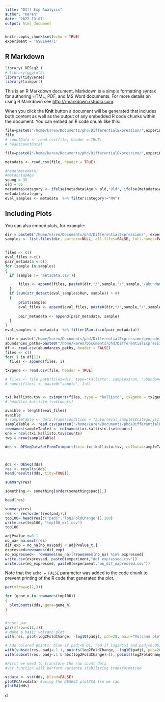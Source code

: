 ```yaml
---
title: "DIff Exp Analysis"
author: "Karen"
date: "2022-10-07"
output: html_document
---
```


```r
knitr::opts_chunk$set(echo = TRUE)
experiment = 'GSE164471'

```

## R Markdown

```r
library( DESeq2 )
# library(ggplot2)
library(tidyverse)
library(tximport)
```

This is an R Markdown document. Markdown is a simple formatting syntax for authoring HTML, PDF, and MS Word documents. For more details on using R Markdown see <http://rmarkdown.rstudio.com>.

When you click the **Knit** button a document will be generated that includes both content as well as the output of any embedded R code chunks within the document. You can embed an R code chunk like this:

```r

file=paste0("/home/karen/Documents/phd/DifferentialExpression/",experiment,"/All_samples.csv")
file
# countData <- read.csv(file, header = TRUE)
# head(countData)
```
```r
file=paste0("/home/karen/Documents/phd/DifferentialExpression/",experiment,"/metadata_filtered.csv")

metadata <- read.csv(file, header = TRUE)

#head(metadata)
#metadata$Age
young = 35
old = 65
metadata$category <- ifelse(metadata$Age > old,"Old", ifelse(metadata$Age < young, "Young", "MA"))
metadata$category
eval_samples <- metadata  %>% filter(category!="MA")

```
## Including Plots

You can also embed plots, for example:
```r
dir = paste0("/home/karen/Documents/phd/DifferentialExpression/", experiment)
samples <- list.files(dir, pattern=NULL, all.files=FALSE, full.names=FALSE)[-1]
 

files <- c()
eval_files <-c()
pair_metadata <-c()
for (sample in samples)
{
  if (sample != 'metadata.csv'){

      files <- append(files, paste0(dir,"/",sample,"/",sample,"/abundance.tsv"))
  }
  if (sum(str_detect(eval_samples$Run, sample)) > 0) 
  {
      print(sample)
      eval_files <- append(eval_files, paste0(dir,"/",sample,"/",sample,"/abundance.tsv"))
      
      pair_metadata <- append(pair_metadata, sample)
  }
}
eval_samples <- metadata  %>% filter(Run.isin(pair_metadata))


```

```r

file = paste("/home/karen/Documents/phd/DifferentialExpression/gencode.v28.annotation.tx2gene.csv")
abundances_paths=paste0("/home/karen/Documents/phd/DifferentialExpression/",experiment,"/abundances.csv")
df <- read.csv(abundances_paths, header = FALSE)
files <- c()
for( i in df[1]) 
  files <- append(files, i)

tx2gene <- read.csv(file, header = TRUE)

# files <- file.path(files=dir, type="kallisto", samples$run, "abundance.tsv")
# names(files) <- paste0("sample", 1:6)


txi.kallisto.tsv <- tximport(files, type = "kallisto", tx2gene = tx2gene, ignoreAfterBar = TRUE)
# head(txi.kallisto.tsv$counts)
```

```r
 
avaible = length(eval_files)
avaible
# sampleTable <- data.frame(condition = factor(eval_samples$category[1:avaible]))
sampleTable <- read.csv(paste0("/home/karen/Documents/phd/DifferentialExpression/",experiment,"/metadata_filtered.csv"), header = TRUE)
rownames(sampleTable) <- colnames(txi.kallisto.tsv$counts)
one = ncol(txi.kallisto.tsv$counts)
two = nrow(sampleTable)

dds <- DESeqDataSetFromTximport(txi= txi.kallisto.tsv, colData=sampleTable, ~condition)



dds <- DESeq(dds)
res <- results(dds)
head(results(dds, tidy=TRUE))

summary(res)

something <- something[order(something$padj),]

head(res)


```
```r
summary(res)
res <- res[order(res$padj),]
top100= head(res[c("padj","log2FoldChange")],100)
write.csv(top100, "top100_ex1.csv")
top100

adjPvalue_t=0.1
no_na= na.omit(res)
dif_exp = no_na[no_na$padj < adjPvalue_t,]
expressed=rownames(dif_exp)
no_expressed<- rownames(no_na)[!rownames(no_na) %in% expressed]
write.csv(expressed, paste0(experiment,"def_expressed.csv"))
write.csv(no_expressed, paste0(experiment,"no_dif_expressed.csv"))

```
Note that the `echo = FALSE` parameter was added to the code chunk to prevent printing of the R code that generated the plot.


```r
par(mfrow=c(2,3))

for (gene_n in rownames(top100))
{
  plotCounts(dds, gene=gene_n)
}



```
```r
#reset par
par(mfrow=c(1,1))
# Make a basic volcano plot
with(res, plot(log2FoldChange, -log10(padj), pch=20, main="Volcano plot", xlim=c(-3,3)))

# Add colored points: blue if padj<0.01, red if log2FC>1 and padj<0.05)
with(subset(res, padj<.1 ), points(log2FoldChange, -log10(padj), pch=20, col="blue"))
with(subset(res, padj<.1 & abs(log2FoldChange)>1), points(log2FoldChange, -log10(padj), pch=20, col="red"))
```


```r
#First we need to transform the raw count data
#vst function will perform variance stabilizing transformation

vsdata <- vst(dds, blind=FALSE)
plotPCA(vsdata) #using the DESEQ2 plotPCA fxn we can
plotMA(dds)
```



d
